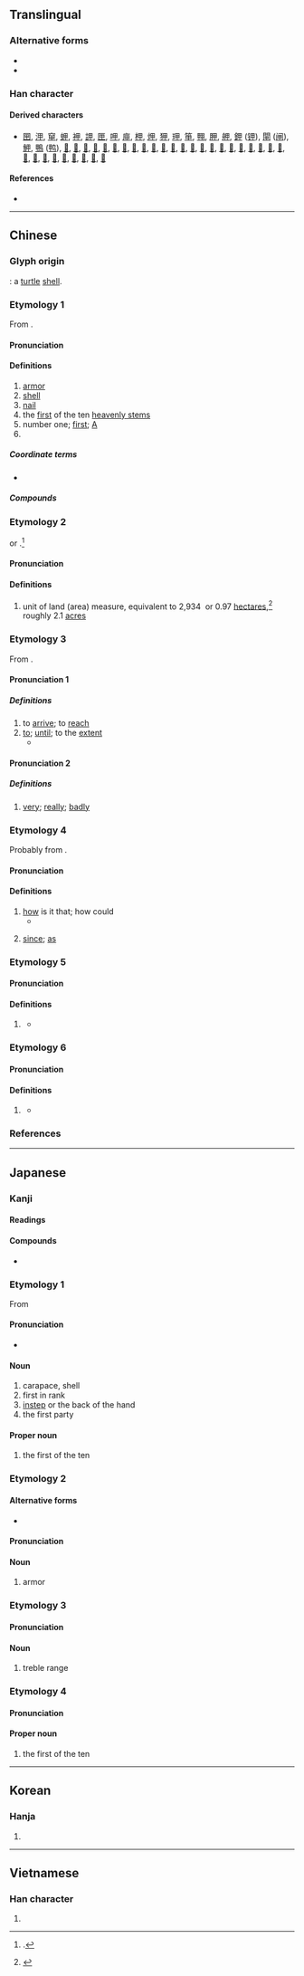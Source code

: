 {{also|田|申|由}}
{{character info/new}}
==Translingual==
{{stroke order|type=animate}}

===Alternative forms===
* {{l|mul|𠇚}}
* {{l|mul|𡴌}}

===Han character===
{{Han char|rn=102|rad=田|as=00|sn=5|four=60500|canj=WL|ids=⿻囗十}}

====Derived characters====
* [[㘡]], [[㳌]], [[䆘]], [[䖬]], [[䘥]], [[䛅]], [[匣]], [[呷]], [[庘]], [[柙]], [[炠]], [[狎]], [[玾]], [[笚]], [[翈]], [[胛]], [[舺]], [[鉀]] ([[钾]]), [[閘]] ([[闸]]), [[魻]], [[鴨]] ([[鸭]]), [[𠇺]], [[𠒛]], [[𠖹]], [[𡊠]], [[𡭵]], [[𢦦]], [[𢼓]], [[𣢗]], [[𣫹]], [[𤙇]], [[𤱋]], [[𤱢]], [[𤱣]], [[𤲍]], [[𤲰]], [[𤳅]], [[𤳵]], [[𤵭]], [[𥑐]], [[𥩫]], [[𦭖]], [[𧆥]], [[𧿵]], [[𨒇]], [[𨸺]], [[𩂘]], [[𩚲]], [[𩲳]], [[𩿼]], [[𪀋]], [[𪀌]], [[𪚧]]

====References====
* {{Han ref|kx=0758.010|dkj=21725|dj=1167.030|hdz=42525.010|uh=7532|ud=30002|bh=A5D2|bd=42450}}

----

==Chinese==

===Glyph origin===
{{Han etyl}}
{{liushu|p}}: a [[turtle]] [[shell]].

{{etystub|zh}}
{{attention|zh|there are too many theories out there}}

===Etymology 1===
{{zh-forms|alt=𠇚,𡴌,𤰒,鉀}}
From {{inh|zh|sit-pro|*krap||shell; shield}}.

====Pronunciation====
{{zh-pron
|m=jiǎ
|m-s=
|c=gaap3
|c-t=
|g=
|h=pfs=kap
|j=
|mb=gă
|md=
|mn=kah/kap
|mn_note=kah - vernacular; kap - literary
|mn-t=gah4
|w=
|x=
|mc=y
|oc=y
|ma=Zh-jia.ogg
|cat=n,a,pn
}}

====Definitions====
{{zh-hanzi}}

# [[armor]]
# [[shell]]
# [[nail]] {{gloss|plate at the end of fingers and toes}}
# the [[first]] of the ten [[heavenly stem]]s
# number one; [[first]]; [[A]]
# {{surname|lang=zh}}

=====Coordinate terms=====
* {{list:heavenly stems/zh}}

=====Compounds=====
{{zh-der|腳甲|鎧甲|指甲|盔甲|甲A|甲B|甲子|甲醇鈉|甲基苯駢三氮唑|甲基硅油|甲基環硅氧烷|甲基磺酸|甲基磺酰胺|甲醚|甲醛|甲酸|甲酸鉀|甲酸鈉|甲酸乙酯|甲烷|甲烷氯化物|一甲子|一鱗半甲|一鱗片甲|丁甲山|三甲|三鹵甲烷|三鼎甲|丘逢甲|丟盔卸甲|丟盔撩甲|丟盔棄甲|令甲|伏甲|佛指甲|保甲法|修指甲|倒戈卸甲|偃兵息甲|六十甲子|六甲|兵甲|卷甲|卸甲|同甲|唐猊鎧甲|地方火甲|堅甲利兵|大甲|大甲溪|大甲蓆|天甲經|太甲|奇門遁甲|孔甲|宮甲|富甲一方|富甲天下|寸甲不留|帶甲|帶甲之勞|平頭甲子|年甲|年近花甲|慣甲|披甲|拋戈卸甲|拋戈棄甲|指甲剪|指甲套兒|指甲油|指甲花|指甲草|按甲休兵|按甲寢兵|捲甲重來|擐甲|擐甲執兵|擐甲執銳|擐甲披袍|擐甲持戈|擐甲揮戈|擐甲操戈|整手甲|束甲|枕戈坐甲|枕戈寢甲|某甲|案兵束甲|棄甲|棄甲拋戈|棄甲曳兵|比甲|河亶甲|火甲|灰指甲|爪甲|爪甲點金|片甲不回|片甲不存|片甲不留|片甲無存|片鱗碎甲|犀甲|甲乙|甲兵|甲冑|甲午戰爭|甲卒|甲吏|甲士|甲夜|甲天下|甲帳|甲族|甲板|甲榜|甲殼|甲狀腺|甲狀腺素|甲狀腺腫|甲狀軟骨|甲申之役|甲科|甲第|甲第星羅|甲第連雲|甲等|甲等特考|甲級戰犯|甲級流氓|甲苯|甲蟲|甲裳|甲酚|甲醇|甲長|甲門|甲頭|甲館|甲馬|甲骨學|甲骨文|甲魚|登上甲|登甲第|發甲|皮膚甲錯|眉甲|科甲|積甲山齊|穿山甲|穿甲彈|簸箕甲|納甲|組甲|總甲|繕甲厲兵|繕甲治兵|羊蹄甲|義甲|胸中甲兵|胸有甲兵|胸甲|腹有鱗甲|花甲|花甲之年|莩甲|虎甲蟲|蜩甲|衣甲|被甲|被甲兵|裝甲|裝甲兵|裝甲車|裝甲部隊|解兵釋甲|解甲|解甲休兵|解甲休士|解甲倒戈|解甲投戈|解甲歸田|解甲釋兵|解衣卸甲|貴甲子|趾甲|身懷六甲|躬擐甲冑|逢甲大學|遁甲|金甲|銀甲|鎖子甲|鐵甲|鐵甲武士|鐵甲蟲|鐵甲車|霸王卸甲|鞍甲|韜戈卷甲|風兵草甲|飛行甲板|馬甲|馬甲子|高甲戲|魁甲|鱗甲|麻六甲|黃甲|鼎甲|龜甲|卸甲店}}

===Etymology 2===
{{zh-forms}}
{{bor|zh|nl|akker||field|withtext=1}} or {{m|nl|morgen||morning}}.<ref name=Andrade>{{cite-book|last=Andrade|first=Tonio|title=How Taiwan Became Chinese: Dutch, Spanish and Han Colonization in the Seventeenth Century|publisher=Columbia University Press|year=2005|chapter=Appendix A: Weights, Measures, and Exchange Rates|chapterurl=http://www.gutenberg-e.org/andrade/appA.html|isbn=9780231503686}}.</ref>

====Pronunciation====
{{zh-pron
|m=jiǎ
|c=
|h=pfs=kap
|mn=kah
|dial=n
|ma=Zh-jia.ogg
|cat=n
}}

====Definitions====
{{zh-hanzi}}

# {{lb|zh|Taiwan}} unit of land (area) measure, equivalent to 2,934&nbsp;{{zh-l|坪}} or 0.97&nbsp;[[hectare]]s,<ref>{{thcwd|1857}}</ref> roughly 2.1&nbsp;[[acre]]s

===Etymology 3===
{{zh-forms|alt=𢓜,徦,到}}
From {{zh-l|到|kàu}}.

====Pronunciation 1====
{{zh-pron
|mn=kah
|dial=n
|cat=a,part
}}

=====Definitions=====
{{zh-hanzi}} {{tcx|Min Nan|lang=zh}}

# to [[arrive]]; to [[reach]]
# [[to]]; [[until]]; to the [[extent]]
#* {{zh-x|阮{Gún} 將{chiong} 青春 嫁 佇\置{tī} 恁兜，阮{gún} 對 少年 綴\跟{tòe} 你 綴\跟{tòe} 甲 老。|I married my youthfulness to you; I followed you from my youth '''till''' I'm old.|TW|ref={{w2|zh|江蕙}} ({{w|Jody Chiang}}), {{w2|zh|家後_(歌曲)|家後}} (Wife)}}

====Pronunciation 2====
{{zh-pron
|mn=xm,qz:ka̍h
|dial=n
|cat=adv
}}

=====Definitions=====
{{zh-hanzi}}

# {{lb|zh|Xiamen|&|Quanzhou|_|Min Nan}} [[very]]; [[really]]; [[badly]]

===Etymology 4===
Probably from {{zh-l|敢|kám, káⁿ}}.

====Pronunciation====
{{zh-pron
|mn=kah
|dial=n
|cat=con
}}

====Definitions====
{{zh-hanzi}} {{tcx|Min Nan|lang=zh}}

# [[how]] is it that; how could
#* {{zh-x|港邊{piⁿ} 的 風 將{chiong} 阮{gún} 的 目屎 吹 焦\乾{ta}，卡拉OK 甲 點 一 塊 快樂 的 演歌{kah}？|The wind at the harbourside blows my tears dry; '''how could''' the karaoke choose a happy enka?|TW|ref={{w2|zh|詹雅雯}}, {{lang|zh|單身的演歌}}}}
# {{lb|zh|Taiwan}} [[since]]; [[as]]

===Etymology 5===
{{zh-forms}}

====Pronunciation====
{{zh-pron
|mn=kah
|dial=n
|cat=con,prep
}}

====Definitions====
{{zh-hanzi}}

# {{lb|zh|Min Nan}} {{zh-alt-form|佮|and; with|tr=kah, kap}}
#* {{zh-x|山珍海味，啤{bì}露{lù} 甲 威士忌{kī}，咱 坐 予\乎{hō͘} 圓圓，逐家\大{ta̍k}家{ke} 大 趁錢\賺{thàn}錢。|A feast of great food, beer '''and''' whisky, let's sit around and earn big money.|TW|ref={{w2|zh|張秀卿}} (Chang Hsiu-ching), {{lang|zh|加油}} (Gan Ba-De)}}

===Etymology 6===

====Pronunciation====
{{zh-pron
|mn=kā
|dial=n
|cat=prep
}}

====Definitions====
{{zh-hanzi}}

# {{lb|zh|Min Nan}} {{zh-alt-form|共|tr=kā}}
#* {{zh-x|我 欲 甲{kā} 你 攬牢{tiâu}牢{tiâu}，因為 驚 你 半暝{mî}-啊{á} 𬦰\爬{peh} %起來 哭。|I want to hug you tight because I fear that you will get up and cry.|TW|ref={{w2|zh|江蕙}} ({{w|Jody Chiang}}), {{lang|zh|甲你攬牢牢}}}}

===References===
<references/>

{{zh-cat|Intermediate}}

----

==Japanese==

===Kanji===
{{ja-kanji|grade=c|rs=田00}}

====Readings====
{{ja-readings
|goon=きょう<けふ
|kanon=こう<かふ
|kanyoon=かん
|kun=よろい-<よろひ-, つめ, きのえ
}}

====Compounds====
* {{ja-r|甲虫|こうちゅう}}

===Etymology 1===
{{ja-kanjitab|こう|yomi=o}}
From {{der|ja|ltc|tr=kæp|甲|sort=こう}}

====Pronunciation====
{{ja-pron|acc=1|y=ko|こう}}
* {{hmp|lang=ja|鸛|公|爻|功|巧|交|行|劫|孝|更|抗|効|幸|庚|侯|紅|香|候|校|貢|項|項|綱|稿|蝗|蝗|薨|講|恋う|請う|乞う|恍|皎|斯う|sort=こう}}

====Noun====
{{ja-noun|こう|hhira=かふ}}

# carapace, shell
# first in rank
# [[instep]] or the back of the hand
# the first party

====Proper noun====
{{wp|lang=ja}}
{{ja-pos|proper|こう}}

# the first of the ten {{w|Celestial stem|Heavenly Stems}}

{{topics|ja|Heavenly Stems|sort=こう}}

===Etymology 2===
{{ja-kanjitab|よろい|yomi=k}}
{{rfe|ja}}

====Alternative forms====
* {{ja-l|鎧}}

====Pronunciation====
{{ja-pron|acc=0|よろい|y=k}}

====Noun====
{{ja-noun|よろい|hhira=よろひ}}

# armor

===Etymology 3===
{{ja-kanjitab|かん|yomi=kan}}
{{rfe|ja}}

====Pronunciation====
{{ja-pron|acc=0|かん|y=ky}}

====Noun====
{{ja-noun|かん}}

# treble range

===Etymology 4===
{{ja-kanjitab|きのえ|yomi=k}}
{{com|ja|木|の|兄|tr1=Ki|t1={{w|Wood (Wu Xing)|Wood}}|pos1=one of the {{w|Wu Xing|Five Elements}}|tr2=no|pos2=attributive marker|tr3=e|t3=[[elder brother]]|sort=きのえ}}

====Pronunciation====
{{ja-pron|acc=0|y=k|きのえ}}

====Proper noun====
{{ja-pos|proper|きのえ}}

# the first of the ten {{w|Celestial stem|Heavenly Stems}}

{{cln|ja|words with multiple readings}}

----

==Korean==

===Hanja===
{{ko-hanja|hangeul=갑|eumhun=|rv=gap|mr=kap|y=kap}}

# {{defn|lang=ko|sort=田00}}

----

==Vietnamese==

===Han character===
{{vi-hantu|[[giáp]], [[giẹp]], [[kép]], [[nháp]], [[ráp]]|rs=田00}}

# {{defn|lang=vi|sort=田00}}